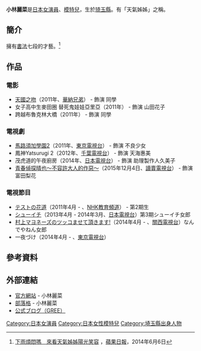 {{expand|time=2014-06-09T06:25:51+00:00}}
{{refimprove|time=2014-06-09T06:25:51+00:00}}
{{藝人
| 類型 = 女演員
| 圖片 = 
| 圖片尺寸 =
| 圖片簡介 = 
| 姓名 = 小林麗菜
| 羅馬拼音 = 
| 外文名 = こばやし れいな
| 外文 = 日文
| 出生日期 = {{birth_date_and _age|1995|3|2}}
| 出生地點 = {{JPN}}[[琦玉縣|琦玉縣]]
| 國籍 = {{JPN}}
| 教育程度 = 
| 配偶 = 
| 職業 = [[女演員|女演員]]、[[氣象播報員|氣象播報員]]、[[模特兒|模特兒]]
| 出道日期 = 
| 出道作 = 
| 活躍年代 = 
| 音樂類型 = 
| 經紀公司 = Smile Promotion
| 唱片公司 = 
| 網站 =
| 音樂專輯 =
| 電視節目 =
| 電影 =
}}
'''小林麗菜'''{{BD|1995年|3月2日|||Kobayashi Reina}}是[[日本|日本]][[女演員|女演員]]、[[模特兒|模特兒]]，生於[[琦玉縣|琦玉縣]]。有「天氣姊姊」之稱。

==簡介==
擁有[[書法|書法]]七段的才藝。<ref>[http://www.appledaily.com.tw/realtimenews/article/beauty/20140606/411744/ 下雨煩悶嗎　來看天氣姊姊陽光笑容] {{Wayback|url=http://www.appledaily.com.tw/realtimenews/article/beauty/20140606/411744/ |date=20160304204455 }}，[[蘋果日報|蘋果日報]]，2014年6月6日</ref>

==作品==
=== 電影 ===
*[[天國之吻|天國之吻]]（2011年、[[華納兄弟|華納兄弟]]） - 飾演 同學
* 女子高中生麥田圈 替死鬼娃娃亞里亞（2011年） - 飾演 山田花子
* 跨越布魯克林大橋（2011年） - 飾演 同學

=== 電視劇 ===
*[[馬路須加學園_#馬路須加學園2|馬路須加學園2]]（2011年、[[東京電視台|東京電視台]]） - 飾演 不良少女
*鳳神Yatsurugi 2（2012年、[[千葉電視台|千葉電視台]]） - 飾演 天海惠美
*茂虎道的午夜廚房（2014年、[[日本電視台|日本電視台]]） - 飾演 助理製作人久美子
*[[青春偵探晴也～不容許大人的作惡～|青春偵探晴也～不容許大人的作惡～]]（2015年12月4日、[[讀賣電視台|讀賣電視台]]） - 飾演 富田梨花

=== 電視節目 ===
*[[テストの花道|テストの花道]]（2011年4月 - 、[[NHK教育頻道|NHK教育頻道]]） - 第2期生
*[[シューイチ|シューイチ]]（2013年4月 - 2014年3月、[[日本電視台|日本電視台]]）第3期シューイチ女郎
*[[村上マヨネーズのツッコませて頂きます!|村上マヨネーズのツッコませて頂きます!]]（2014年4月 - 、[[關西電視台|關西電視台]]）なんでやねん女郎
*一夜づけ（2014年4月 - 、[[東京電視台|東京電視台]]）

==參考資料==
{{Reflist}}

== 外部連結 ==
*[https://web.archive.org/web/20140714134751/http://smile-promotion.com/archives/64 官方網站] - 小林麗菜 
*[http://ameblo.jp/r-xoxo-02/ 部落格] {{Wayback|url=http://ameblo.jp/r-xoxo-02/ |date=20210126070601 }} - 小林麗菜 
*[http://gree.jp/kobayashi_reina/blog 公式ブログ（GREE）] {{Wayback|url=http://gree.jp/kobayashi_reina/blog |date=20190629134748 }}

{{DEFAULTSORT:Kobayashi Reina}}
[[Category:日本女演員|Category:日本女演員]]
[[Category:日本女性模特兒|Category:日本女性模特兒]]
[[Category:埼玉縣出身人物|Category:埼玉縣出身人物]]